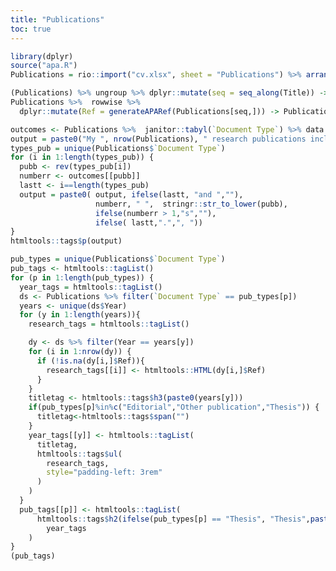 ```yaml
---
title: "Publications"
toc: true
---
```



```r

library(dplyr)
source("apa.R")
Publications = rio::import("cv.xlsx", sheet = "Publications") %>% arrange(desc(Year))

(Publications) %>% ungroup %>% dplyr::mutate(seq = seq_along(Title)) -> Publications
Publications %>%  rowwise %>% 
  dplyr::mutate(Ref = generateAPARef(Publications[seq,])) -> Publications
```


```r
outcomes <- Publications %>%  janitor::tabyl(`Document Type`) %>% data.frame %>% pull(n,`Document.Type`) 
output = paste0("My ", nrow(Publications), " research publications include ")
types_pub = unique(Publications$`Document Type`)
for (i in 1:length(types_pub)) {
  pubb <- rev(types_pub[i])
  numberr <- outcomes[[pubb]]
  lastt <- i==length(types_pub)
  output = paste0( output, ifelse(lastt, "and ",""), 
                   numberr, " ",  stringr::str_to_lower(pubb), 
                   ifelse(numberr > 1,"s",""),
                   ifelse( lastt,".",", "))
}
htmltools::tags$p(output)
```



```r
pub_types = unique(Publications$`Document Type`)
pub_tags <- htmltools::tagList()
for (p in 1:length(pub_types)) {
  year_tags = htmltools::tagList()
  ds <- Publications %>% filter(`Document Type` == pub_types[p]) 
  years <- unique(ds$Year)
  for (y in 1:length(years)){
    research_tags = htmltools::tagList()

    dy <- ds %>% filter(Year == years[y])
    for (i in 1:nrow(dy)) {
      if (!is.na(dy[i,]$Ref)){
        research_tags[[i]] <- htmltools::HTML(dy[i,]$Ref)
      }
    }
    titletag <- htmltools::tags$h3(paste0(years[y]))
    if(pub_types[p]%in%c("Editorial","Other publication","Thesis")) {
      titletag<-htmltools::tags$span("")
    }
    year_tags[[y]] <- htmltools::tagList(
      titletag,
      htmltools::tags$ul(
        research_tags,
        style="padding-left: 3rem"
      )
    )
  }
  pub_tags[[p]] <- htmltools::tagList(
      htmltools::tags$h2(ifelse(pub_types[p] == "Thesis", "Thesis",paste0(pub_types[p],"s"))),
        year_tags
    )
}
(pub_tags)
```
 




